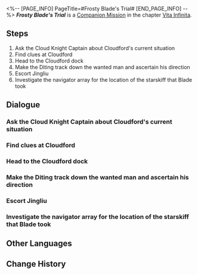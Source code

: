 <%-- [PAGE_INFO]
PageTitle=#Frosty Blade's Trial#
[END_PAGE_INFO] --%>
{{Stub|Dialogue.}}
{{Mission Infobox
|id            = 2020314
|title         = 
|image         = <!--Mission Frosty Blade's Trial.png-->
|type          = Companion
|event_name    = 
|chapter       = Vita Infinita (Companion Mission Chapter)
|requirements  = {{subst:void|<!--Unknown: {"Type":"Manual"}-->}}
|summary       = <!--official mission summary from Fate's Atlas-->
|characters    = A Novel Left Behind By Tourists; Cloud Knights Captain; Jingliu; Trailblazer; Yanqing
|startLocation = [[The Xianzhou Luofu]] - [[Cloudford]]
|world         = The Xianzhou Luofu
|area          = Cloudford
|prev          = 
|next          = 
|rewards       = Trailblaze EXP*350; Stellar Jade*100; Traveler's Guide*5; Refined Aether*5; "Blade Abracadabra"*1 { text = "Blade Abracadabra" }; Credit*50,000
}}
'''''Frosty Blade's Trial''''' is a [[Companion Mission]] in the chapter [[Vita Infinita (Companion Mission Chapter)|Vita Infinita]].

==Steps==
# Ask the Cloud Knight Captain about Cloudford's current situation
# Find clues at Cloudford
# Head to the Cloudford dock
# Make the Diting track down the wanted man and ascertain his direction
# Escort Jingliu
# Investigate the navigator array for the location of the starskiff that Blade took

<!--
==Gameplay Notes==

--><!--
==Trial Character==

-->
==Dialogue==
{{Stub Dialogue}}

===Ask the Cloud Knight Captain about Cloudford's current situation{{subst:void|<!--202031401-->}}===
{{Mission Description|type=companion|location=Cloudford|When the general called the prisoner, Blade, to court, I knew. The Shackling Prison would never be able to trap someone like him. He looks at everyone as if they were all as dead as those in a cemetery. It was a look that only assassins who have been macerating in death can give... His prison break was for a certain goal. What can it be?<br />The hunt for Blade stopped at Cloudford. The general is busy with official matters, as his retainer, I should take part of this responsibility for him.}}
{{Dialogue Start}}
:{{tx}}
{{Dialogue End}}

===Find clues at Cloudford{{subst:void|<!--202031461-->}}===
{{Mission Description|type=companion|location=Cloudford|update|No one could ingress or egress the Xianzhou ship without a starskiff. A wanted person would only linger here to hijack a starskiff to escape, so he would have left behind clues. But as the only Xianzhou opening to the cast expanse, Cloudford contains more than thousands of belongings of visitors. You can't check them out one by one, can you?}}
{{Dialogue Start}}
:{{tx}}
{{Dialogue End}}

===Head to the Cloudford dock{{subst:void|<!--202031403-->}}===
{{Mission Description|type=companion|location=Cloudford|update|O Yanqing, you had not considered one thing. If the wanted man wants a starskiff, he needs only to find the navigator array at the dock to check records of starskiffs. As for what he did at Cloudford, what does it matter?}}
{{Dialogue Start}}
:{{tx}}
{{Dialogue End}}

===Make the Diting track down the wanted man and ascertain his direction{{subst:void|<!--202031404-->}}===
{{Mission Description|type=companion|location=Cloudford|update|In the process of searching in Cloudford, I found several Mara-struck corpses. The wounds left on the bodies were not caused by Cloud Knight weapons... If my deduction is accurate, the wanted man would have escaped from a nearby dock.}}
{{Dialogue Start}}
:{{tx}}
{{Dialogue End}}

===Escort Jingliu{{subst:void|<!--202031453-->}}===
{{Mission Description|type=companion|location=Cloudford|update|When I follow the sword marks, a lady was trapped by several Mara-struck monsters. Odd, with the Cloud Knights locking the port, why are there travelers being stuck here? She would be in danger traveling alone, I should escort her to safety before completing my mission. It's a shame that her eyes are covered with a black cloth, so she won't be able to see my graceful swordsmanship.}}
{{Dialogue Start}}
:{{tx}}
{{Dialogue End}}

===Investigate the navigator array for the location of the starskiff that Blade took{{subst:void|<!--202031409-->}}===
{{Mission Description|type=companion|location=Cloudford|update|This Stellaron crisis is evidently puppeteered by someone. The villain I accosted along the way could control abominations! Thankfully, my swordplay is adequate to dispatch them all. What was interesting, is the lady could tell who I am just from listening to the sound of my sword-wielding. After checking the navigator array, I have to test her.}}
{{Dialogue Start}}
:{{tx}}
{{Mission Description|type=companion|location=Cloudford|update|This Stellaron crisis is evidently puppeteered by someone. The villain I accosted along the way could control abominations! Thankfully, my swordplay is adequate to dispatch them all. Interestingly, that lady could tell what was going on just from listening to the sound of my sword-wielding. After checking the navigator array, I'll have to test her.}}
{{Dialogue End}}

==Other Languages==
{{Other Languages
|en   = Frosty Blade's Trial
|zhs  = 霜刃一试
|zht  = 霜刃一試
|ja   = 霜刃一試し
|ko   = 서늘한 칼날의 시련
|es   = Una investigación afilada
|fr   = Épreuve de la lame du givre
|ru   = Испытание ледяного клинка
|th   = บททดสอบแห่งคมดาบน้ำแข็ง
|vi   = Thử Thách Lưỡi Băng
|de   = Prüfung der Frostklinge
|id   = Percobaan Pedang Salju
|pt   = Teste da Lâmina Glacial
}}

==Change History==
{{Change History|1.1}}
